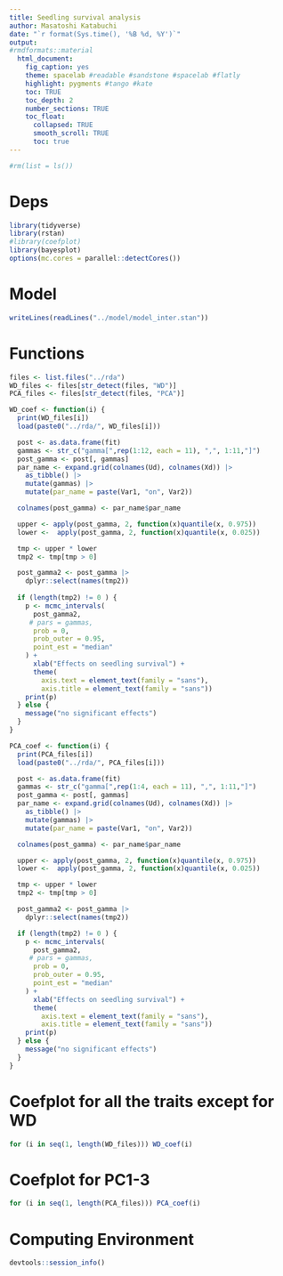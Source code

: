```yaml
---
title: Seedling survival analysis
author: Masatoshi Katabuchi
date: "`r format(Sys.time(), '%B %d, %Y')`"
output:
#rmdformats::material
  html_document:
    fig_caption: yes
    theme: spacelab #readable #sandstone #spacelab #flatly
    highlight: pygments #tango #kate
    toc: TRUE
    toc_depth: 2
    number_sections: TRUE
    toc_float:
      collapsed: TRUE
      smooth_scroll: TRUE
      toc: true
---
```


```r
#rm(list = ls())
```

# Deps

```r
library(tidyverse)
library(rstan)
#library(coefplot)
library(bayesplot)
options(mc.cores = parallel::detectCores())
```

# Model

```r
writeLines(readLines("../model/model_inter.stan"))
```

# Functions

```r
files <- list.files("../rda")
WD_files <- files[str_detect(files, "WD")]
PCA_files <- files[str_detect(files, "PCA")]
```

```r
WD_coef <- function(i) {
  print(WD_files[i])
  load(paste0("../rda/", WD_files[i]))

  post <- as.data.frame(fit)
  gammas <- str_c("gamma[",rep(1:12, each = 11), ",", 1:11,"]")
  post_gamma <- post[, gammas]
  par_name <- expand.grid(colnames(Ud), colnames(Xd)) |>
    as_tibble() |>
    mutate(gammas) |>
    mutate(par_name = paste(Var1, "on", Var2))

  colnames(post_gamma) <- par_name$par_name

  upper <- apply(post_gamma, 2, function(x)quantile(x, 0.975))
  lower <-  apply(post_gamma, 2, function(x)quantile(x, 0.025))

  tmp <- upper * lower
  tmp2 <- tmp[tmp > 0]

  post_gamma2 <- post_gamma |>
    dplyr::select(names(tmp2))
 
  if (length(tmp2) != 0 ) {
    p <- mcmc_intervals(
      post_gamma2,
     # pars = gammas,
      prob = 0,
      prob_outer = 0.95,
      point_est = "median"
    ) +
      xlab("Effects on seedling survival") +
      theme(
        axis.text = element_text(family = "sans"),
        axis.title = element_text(family = "sans"))
    print(p)
  } else {
    message("no significant effects")
  }
}
```

```r
PCA_coef <- function(i) {
  print(PCA_files[i])
  load(paste0("../rda/", PCA_files[i]))

  post <- as.data.frame(fit)
  gammas <- str_c("gamma[",rep(1:4, each = 11), ",", 1:11,"]")
  post_gamma <- post[, gammas]
  par_name <- expand.grid(colnames(Ud), colnames(Xd)) |>
    as_tibble() |>
    mutate(gammas) |>
    mutate(par_name = paste(Var1, "on", Var2))

  colnames(post_gamma) <- par_name$par_name

  upper <- apply(post_gamma, 2, function(x)quantile(x, 0.975))
  lower <-  apply(post_gamma, 2, function(x)quantile(x, 0.025))

  tmp <- upper * lower
  tmp2 <- tmp[tmp > 0]

  post_gamma2 <- post_gamma |>
    dplyr::select(names(tmp2))

  if (length(tmp2) != 0 ) {
    p <- mcmc_intervals(
      post_gamma2,
     # pars = gammas,
      prob = 0,
      prob_outer = 0.95,
      point_est = "median"
    ) +
      xlab("Effects on seedling survival") +
      theme(
        axis.text = element_text(family = "sans"),
        axis.title = element_text(family = "sans"))
    print(p)
  } else {
    message("no significant effects")
  }
}

```

# Coefplot for all the traits except for WD

```r
for (i in seq(1, length(WD_files))) WD_coef(i)
```

# Coefplot for PC1-3

```r
for (i in seq(1, length(PCA_files))) PCA_coef(i)
```

# Computing Environment

```r
devtools::session_info()
```

